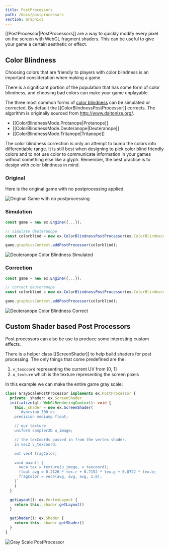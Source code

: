 ```yaml
---
title: PostProcessors
path: /docs/postprocessors
section: Graphics
---
```


[[PostProcessor|PostProcessors]] are a way to quickly modify every pixel on the screen with WebGL fragment shaders. This can be useful to give your game a certain aesthetic or effect.

## Color Blindness

Choosing colors that are friendly to players with color blindness is an important consideration when making a game.

There is a significant portion of the population that has some form of color blindness,
and choosing bad colors can make your game unplayable.

The three most common forms of [color blindness](https://en.wikipedia.org/wiki/Color_blindness) can be simulated or corrected. By default the [[ColorBlindnessPostProcessor]] corrects. The algorithm is originally sourced from http://www.daltonize.org/.

- [[ColorBlindnessMode.Protanope|Protanope]]
- [[ColorBlindnessMode.Deuteranope|Deuteranope]]
- [[ColorBlindnessMode.Tritanope|Tritanope]]

<Note>

The color blindness correction is only an attempt to bump the colors into differentiable range. It is still best when designing to pick color blind friendly colors and to not use color to communicate information in your games without something else like a glyph. Remember, the best practice is to design with color blindness in mind.

</Note>

### Original

Here is the original game with no postprocessing applied.

![Original Game with no postprocessing](original.png)

### Simulation

```typescript
const game = new ex.Engine({...});

// simulate deuteranope
const colorblind = new ex.ColorBlindnessPostProcessor(ex.ColorBlindnessMode.Deuteranope, true);

game.graphicsContext.addPostProcessor(colorblind);

```

![Deuteranope Color Blindness Simulated](simulate.png)

### Correction

```typescript
const game = new ex.Engine({...});

// correct deuteranope
const colorblind = new ex.ColorBlindnessPostProcessor(ex.ColorBlindnessMode.Deuteranope);

game.graphicsContext.addPostProcessor(colorblind);

```

![Deuteranope Color Blindness Correct](correct.png)

## Custom Shader based Post Processors

Post processors can also be use to produce some interesting custom effects.

There is a helper class [[ScreenShader]] to help build shaders for post processing. The only things that come predefined are the:

1.  `v_texcoord` representing the current UV from [0, 1]
2.  `u_texture` which is the texture representing the screen pixels

In this example we can make the entire game gray scale:

```typescript
class GrayScalePostProcessor implements ex.PostProcessor {
  private _shader: ex.ScreenShader
  initialize(gl: WebGLRenderingContext): void {
    this._shader = new ex.ScreenShader(
      `#version 300 es
    precision mediump float;

    // our texture
    uniform sampler2D u_image;

    // the texCoords passed in from the vertex shader.
    in vec2 v_texcoord;

    out vec4 fragColor;

    void main() {
      vec4 tex = texture(u_image, v_texcoord);
      float avg = 0.2126 * tex.r + 0.7152 * tex.g + 0.0722 * tex.b;
      fragColor = vec4(avg, avg, avg, 1.0);
    }`
    )
  }

  getLayout(): ex.VertexLayout {
    return this._shader.getLayout()
  }

  getShader(): ex.Shader {
    return this._shader.getShader()
  }
}
```

![Gray Scale PostProcessor](grayscale.png)
